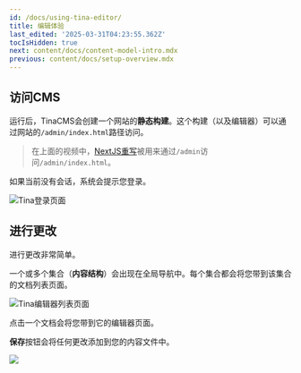 ```yaml
---
id: /docs/using-tina-editor/
title: 编辑体验
last_edited: '2025-03-31T04:23:55.362Z'
tocIsHidden: true
next: content/docs/content-model-intro.mdx
previous: content/docs/setup-overview.mdx
---
```


<Youtube embedSrc="https://www.youtube.com/embed/CsCQS7HIBv0?si=rrQbD_l21B7u2zyo" caption="" minutes="" />

## 访问CMS

运行后，TinaCMS会创建一个网站的**静态构建**。这个构建（以及编辑器）可以通过网站的`/admin/index.html`路径访问。

> 在上面的视频中，[NextJS重写](https://nextjs.org/docs/app/api-reference/config/next-config-js/rewrites)被用来通过`/admin`访问`/admin/index.html`。

如果当前没有会话，系统会提示您登录。

![Tina登录页面](/img/tina-login.png)

## 进行更改

进行更改非常简单。

一个或多个集合（**内容结构**）会出现在全局导航中。每个集合都会将您带到该集合的文档列表页面。

![Tina编辑器列表页面](/img/tina-list-page.png)

点击一个文档会将您带到它的编辑器页面。

**保存**按钮会将任何更改添加到您的内容文件中。

![](/2.png)